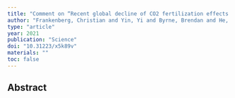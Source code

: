 ```yaml
---
title: "Comment on “Recent global decline of CO2 fertilization effects on vegetation photosynthesis”"
author: "Frankenberg, Christian and Yin, Yi and Byrne, Brendan and He, Liyin and Gentine, Pierre"
type: "article"
year: 2021
publication: "Science"
doi: "10.31223/x5k89v"
materials: ""
toc: false
---
```


## Abstract

